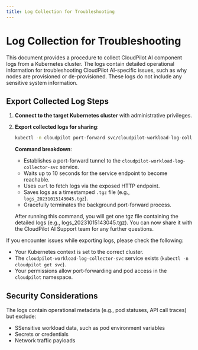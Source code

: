 ```yaml
---
title: Log Collection for Troubleshooting
---
```


# Log Collection for Troubleshooting
This document provides a procedure to collect CloudPilot AI component logs from a Kubernetes cluster. The logs contain detailed operational information for troubleshooting CloudPilot AI-specific issues, such as why nodes are provisioned or de-provisioned. These logs do not include any sensitive system information.

## Export Collected Log Steps

1. **Connect to the target Kubernetes cluster** with administrative privileges.
2. **Export collected logs for sharing**:
   ```bash
   kubectl -n cloudpilot port-forward svc/cloudpilot-workload-log-collector-svc 8080:8080 & PID=$!; timeout=10; found=0; while [ $timeout -gt 0 ]; do if nc -z -w 1 localhost 8080 2>/dev/null; then found=1; break; fi; sleep 1; ((timeout--)); done; [ $found -eq 1 ] && curl -s http://localhost:8080/logs > "logs_$(date +%Y%m%d%H%M%S).tgz" || echo "Timeout"; kill $PID 2>/dev/null; wait $PID 2>/dev/null
   ```
   **Command breakdown**:
   - Establishes a port-forward tunnel to the `cloudpilot-workload-log-collector-svc` service.
   - Waits up to 10 seconds for the service endpoint to become reachable.
   - Uses `curl` to fetch logs via the exposed HTTP endpoint.
   - Saves logs as a timestamped `.tgz` file (e.g., `logs_20231015143045.tgz`).
   - Gracefully terminates the background port-forward process.

   After running this command, you will get one tgz file containing the detailed logs (e.g., logs_20231015143045.tgz). You can now share it with the CloudPilot AI Support team for any further questions.

If you encounter issues while exporting logs, please check the following:
- Your Kubernetes context is set to the correct cluster.
- The `cloudpilot-workload-log-collector-svc` service exists (`kubectl -n cloudpilot get svc`).
- Your permissions allow port-forwarding and pod access in the `cloudpilot` namespace.

## Security Considerations

The logs contain operational metadata (e.g., pod statuses, API call traces) but exclude:
- SSensitive workload data, such as pod environment variables
- Secrets or credentials
- Network traffic payloads
